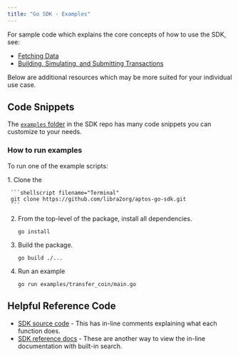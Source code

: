 ```yaml
---
title: "Go SDK - Examples"
---
```



For sample code which explains the core concepts of how to use the SDK, see:

- [Fetching Data](/build/sdks/go-sdk/fetch-data-via-sdk)
- [Building, Simulating, and Submitting Transactions](/build/sdks/go-sdk/building-transactions)

Below are additional resources which may be more suited for your individual use case.

## Code Snippets

The [`examples` folder](https://github.com/libra2org/aptos-go-sdk/tree/main/examples)
in the SDK repo has many code snippets you can customize to your needs.

### How to run examples

To run one of the example scripts:

<Steps>
  1. Clone the

     ```shellscript filename="Terminal"
     git clone https://github.com/libra2org/aptos-go-sdk.git
     ```

  2. From the top-level of the package, install all dependencies.

     ```shellscript filename="Terminal"
     go install
     ```

  3. Build the package.

     ```shellscript filename="Terminal"
     go build ./...
     ```

  4. Run an example

     ```shellscript filename="Terminal"
     go run examples/transfer_coin/main.go
     ```
</Steps>

## Helpful Reference Code

- [SDK source code](https://github.com/libra2org/aptos-go-sdk/tree/main) - This has in-line comments explaining what each function does.
- [SDK reference docs](https://pkg.go.dev/github.com/libra2org/aptos-go-sdk) - These are another way to view the in-line documentation with built-in search.

